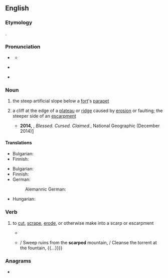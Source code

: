 ==English==

===Etymology===
{{aphetic form of|en|escarp}}.

===Pronunciation===
* {{a|RP}} {{IPA|en|/skɑːp/}}
** {{audio|en|LL-Q1860 (eng)-Vealhurl-scarp.wav|Audio (UK)}}
* {{a|GA}} {{IPA|en|/skɑɹp/}}
* {{rhymes|en|ɑː(ɹ)p|s=1}}

===Noun===
{{wikipedia}}
{{en-noun}}

# the steep artificial slope below a [[fort]]'s [[parapet]]
# {{lb|en|geology}} a cliff at the edge of a [[plateau]] or [[ridge]] caused by [[erosion]] or faulting; the steeper side of an [[escarpment]]
#* '''2014,''' {{w|Paul Salopek}}, ''Blessed. Cursed. Claimed.'', National Geographic (December 2014)[https://web.archive.org/web/20150212214621/http://ngm.nationalgeographic.com/2014/12/pilgrim-roads/salopek-text]
#*: {{quote|en|Sweating under the sun, we scale the barren eastern '''scarp''' of the Great Rift Valley (Area B), edging carefully around controversial, razor-wired Israeli settlements (Area C).}}

====Translations====
{{trans-top|artificial slope}}
* Bulgarian: {{t|bg|скарп|m}}
* Finnish: {{t+|fi|eskarppi}}
{{trans-mid}}
{{trans-bottom}}

{{trans-top|cliff caused by erosion}}
* Bulgarian: {{t|bg|стръмен склон|m}}
* Finnish: {{t+|fi|jyrkänne}}
* German:
*: Alemannic German: {{t|gsw|Flueh|f}}
{{trans-mid}}
* Hungarian: {{t|hu|szakadásfal}}
{{trans-bottom}}

===Verb===
{{en-verb}}

# {{lb|en|earth science|geography|transitive}} to [[cut]], [[scrape]], [[erode]], or otherwise make into a scarp or escarpment
#: {{ux|en|to '''scarp''' the face of a ditch or a rock}}
#* {{RQ:Tennyson In Memoriam|passage=From '''scarped''' cliff and quarried stone}}
#* {{RQ:Emerson May-Day|page=38|passage=For thou, O Spring! canst renovate / All that high God did first create. / {{...}} / Sweep ruins from the '''scarped''' mountain, / Cleanse the torrent at the fountain, {{...}}}}

===Anagrams===
* {{anagrams|en|a=acprs|APCRs|Carps|RSPCA|carps|craps|parcs|pracs|scrap}}

{{top|en|Architectural elements|Landforms}}